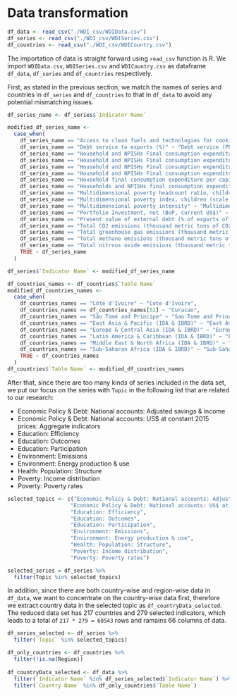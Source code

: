 # Data transformation

```r

df_data <- read_csv("./WDI_csv/WDIData.csv")
df_series <- read_csv("./WDI_csv/WDISeries.csv")
df_countries <- read_csv("./WDI_csv/WDICountry.csv")

```

The importation of data is straight forward using `read_csv` function is R. We import `WDIData.csv`, `WDISeries.csv` and `WDICountry.csv` as dataframe `df_data`, `df_series` and `df_countries` respectively. 

First, as stated in the previous section, we match the names of series and countries in `df_series` and `df_countries` to that in `df_data` to avoid any potential mismatching issues.

```r
df_series_name <- df_series$`Indicator Name`

modified_df_series_name <- 
  case_when(
    df_series_name == "Access to clean fuels and technologies for cooking  (% of population)" ~ "Access to clean fuels and technologies for cooking (% of population)",
    df_series_name == "Debt service to exports (%)" ~ "Debt service (PPG and IMF only, % of exports of goods, services and primary income)",
    df_series_name == "Household and NPISHs Final consumption expenditure (annual % growth)" ~ "Households and NPISHs Final consumption expenditure (annual % growth)",
    df_series_name == "Household and NPISHs Final consumption expenditure (constant LCU)" ~ "Households and NPISHs Final consumption expenditure (constant LCU)",
    df_series_name == "Household and NPISHs Final consumption expenditure (current LCU)" ~ "Households and NPISHs Final consumption expenditure (current LCU)",
    df_series_name == "Household and NPISHs Final consumption expenditure (current US$)" ~ "Households and NPISHs Final consumption expenditure (current US$)",
    df_series_name == "Household final consumption expenditure per capita growth (annual %)" ~ "Households and NPISHs Final consumption expenditure per capita growth (annual %)",
    df_series_name == "Households and NPISHs final consumption expenditure per capita (constant 2015 US$)" ~ "Households and NPISHs Final consumption expenditure per capita (constant 2015 US$)",
    df_series_name == "Multidimensional poverty headcount ratio, children (% of child population)" ~ "Multidimensional poverty headcount ratio, children (% of population ages 0-17)",
    df_series_name == "Multidimensional poverty index, children (scale 0-1)" ~ "Multidimensional poverty index, children (population ages 0-17) (scale 0-1)",
    df_series_name == "Multidimensional poverty intensity" ~ "Multidimensional poverty intensity (average share of deprivations experienced by the poor)",
    df_series_name == "Portfolio Investment, net (BoP, current US$)" ~ "Portfolio investment, net (BoP, current US$)",
    df_series_name == "Present value of external debt (% of exports of goods, services and income)" ~ "Present value of external debt (% of exports of goods, services and primary income)",
    df_series_name == "Total CO2 emissions (thousand metric tons of CO2 excluding Land-Use Change and Forestry)" ~ "CO2 emissions (kt)",
    df_series_name == "Total greenhouse gas emissions (thousand metric tons of CO2 equivalent excluding Land-Use Change and Forestry)" ~ "Total greenhouse gas emissions (kt of CO2 equivalent)",
    df_series_name == "Total methane emissions (thousand metric tons of CO2 equivalent excluding Land-Use Change and Forestry)" ~ "Methane emissions (kt of CO2 equivalent)",
    df_series_name == "Total nitrous oxide emissions (thousand metric tons of CO2 equivalent excluding Land-Use Change and Forestry)" ~ "Nitrous oxide emissions (thousand metric tons of CO2 equivalent)",
    TRUE ~ df_series_name
  )

df_series$`Indicator Name` <- modified_df_series_name
```

```r
df_countries_names <- df_countries$`Table Name`
modified_df_countries_names <- 
  case_when(
    df_countries_names == "Côte d'Ivoire" ~ "Cote d'Ivoire",
    df_countries_names == df_countries_names[52] ~ "Curacao",
    df_countries_names == "São Tomé and Principe" ~ "Sao Tome and Principe",
    df_countries_names == "East Asia & Pacific (IDA & IBRD)" ~ "East Asia & Pacific (IDA & IBRD countries)",
    df_countries_names == "Europe & Central Asia (IDA & IBRD)" ~ "Europe & Central Asia (IDA & IBRD countries)",
    df_countries_names == "Latin America & Caribbean (IDA & IBRD)" ~ "Latin America & the Caribbean (IDA & IBRD countries)",
    df_countries_names == "Middle East & North Africa (IDA & IBRD)" ~ "Middle East & North Africa (IDA & IBRD countries)",
    df_countries_names == "Sub-Saharan Africa (IDA & IBRD)" ~ "Sub-Saharan Africa (IDA & IBRD countries)",
    TRUE ~ df_countries_names
  )
df_countries$`Table Name` <- modified_df_countries_names
```

After that, since there are too many kinds of series included in the data set, we put our focus on the series with `Topic` in the following list that are related to our research:

- Economic Policy & Debt: National accounts: Adjusted savings & income
- Economic Policy & Debt: National accounts: US$ at constant 2015 prices: Aggregate indicators
- Education: Efficiency
- Education: Outcomes
- Education: Participation
- Environment: Emissions
- Environment: Energy production & use
- Health: Population: Structure
- Poverty: Income distribution
- Poverty: Poverty rates

```r
selected_topics <- c("Economic Policy & Debt: National accounts: Adjusted savings & income",
                    "Economic Policy & Debt: National accounts: US$ at constant 2015 prices: Aggregate indicators",
                    "Education: Efficiency",
                    "Education: Outcomes",
                    "Education: Participation",
                    "Environment: Emissions",
                    "Environment: Energy production & use",
                    "Health: Population: Structure",
                    "Poverty: Income distribution",
                    "Poverty: Poverty rates")

selected_series = df_series %>% 
  filter(Topic %in% selected_topics)
```

In addition, since there are both country-wise and region-wise data in `df_data`, we want to concentrate on the country-wise data first, therefore we extract country data in the selected topic as `df_countryData_selected`. The reduced data set has 217 countries and 279 selected indicators, which leads to a total of `217 * 279 = 60543` rows and ramains 66 columns of data.

```r
df_series_selected <- df_series %>% 
  filter(`Topic` %in% selected_topics)

df_only_countries <- df_countries %>% 
  filter(!is.na(Region))
  
df_countryData_selected <- df_data %>% 
  filter(`Indicator Name` %in% df_series_selected$`Indicator Name`) %>% 
  filter(`Country Name` %in% df_only_countries$`Table Name`)
```
